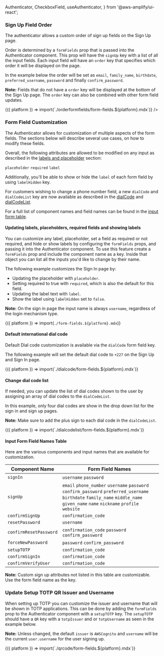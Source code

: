   Authenticator,
  CheckboxField,
  useAuthenticator,
} from '@aws-amplify/ui-react';


### Sign Up Field Order

The authenticator allows a custom order of sign up fields on the Sign Up page.

Order is determined by a `formFields` prop that is passed into the Authenticator component.
This prop will have the `signUp` key with a list of all the input fields. Each input field will
have an `order` key that specifies which order it will be displayed on the page.

In the example below the order will be set as `email`, `family_name`, `birthdate`, `preferred_username`, `password` and finally `confirm_password`.

**Note:** Fields that do not have a `order` key will be displayed at the bottom of the Sign Up page. The `order` key can also be combined with other form field updates.

<Fragment>
  {({ platform }) => import(`./orderformfields/form-fields.${platform}.mdx`)}
</Fragment>

<Example>
  <Authenticator
    initialState={'signUp'}
    loginMechanisms={['email']}
    signUpAttributes={['birthdate', 'family_name', 'preferred_username']}
    formFields={{
      signUp: {
        email: {
          order: 1
        },
        family_name: {
          order: 2
        },
        preferred_username: {
          order: 4
        },
        birthdate: {
          order: 3
        },
        password: {
          order: 5
        },
        confirm_password: {
          order: 6
        }
      },
    }}

/>

</Example>

### Form Field Customization

The Authenticator allows for customization of multiple aspects of the form fields.
The sections below will describe several use cases, on how to modify these fields.

Overall, the following attributes are allowed to be modified on any input as described in the
[labels and placeholder](#updating-labels-placeholders-required-fields-and-showing-labels) section:

`placeholder`
`required`
`label`

Additionally, you'll be able to show or hide the `label` of each form field by using `labelHidden` key.

For customers wishing to change a phone number field, a new `dialCode` and `dialCodeList` key are now available as described in the
[dialCode](#default-international-dial-code) and [dialCodeList](#change-dial-code-list).

For a full list of component names and field names can be found in the [input form table](#input-form-field-names-table).

#### Updating labels, placeholders, required fields and showing labels

You can customize any label, placeholder, set a field as required or not required, and hide or show labels by configuring the `formFields` props, and passing it into the Authenticator component.
To use this feature create a `formFields` prop and include the component name as a key.
Inside that object you can list all the inputs you'd like to change by their name.

The following example customizes the Sign In page by:

- Updating the placeholder with `placeholder`.
- Setting required to true with `required`, which is also the default for this field.
- Updating the label text with `label`.
- Show the label using `labelHidden` set to `false`.

**Note:** On the sign in page the input name is always `username`, regardless of the login mechanism type.

<Fragment>{({ platform }) => import(`./form-fields.${platform}.mdx`)}</Fragment>

<Example>
  <Authenticator
    loginMechanisms={['email']}
    formFields={{
      signIn: {
        username: {
          labelHidden: false,
          placeholder: 'Enter Your Email Here',
          required: true,
          label: 'Email:'
        },
      }
    }}
/>

</Example>

#### Default international dial code

Default Dial code customization is available via the `dialCode` form field key.

The following example will set the default dial code to `+227` on the Sign Up and Sign In page.

<Fragment>
  {({ platform }) => import(`./dialcode/form-fields.${platform}.mdx`)}
</Fragment>

<Example>
  <Authenticator
    loginMechanisms={['phone_number']}
    formFields={{
      signIn: {
        username: {
          dialCode: '+227'
        },
      },
      signUp: {
        phone_number: {
          dialCode: '+227'
        }
      }
    }}
/>

</Example>

#### Change dial code list

If needed, you can update the list of dial codes shown to the user by assigning an array of dial codes to the `dialCodeList`.

In this example, only four dial codes are show in the drop down list for the sign in and sign up pages.

**Note:** Make sure to add the plus sign to each dial code in the `dialCodeList`.

<Fragment>
  {({ platform }) => import(`./dialcodelist/form-fields.${platform}.mdx`)}
</Fragment>

<Example>
  <Authenticator
    loginMechanisms={['phone_number']}
    formFields={{
      signIn: {
        username: {
          dialCodeList: ['+1', '+123', '+227', '+229'] 
        },
      },
      signUp: {
        phone_number: {
          dialCodeList: ['+1', '+123', '+227', '+229'] 
        }
      }
    }}
/>

</Example>

#### Input Form Field Names Table

Here are the various components and input names that are available for customization.

| Component Name         | Form Field Names                                                                                                                                                                |
| ---------------------- | ------------------------------------------------------------------------------------------------------------------------------------------------------------------------------- |
| `signIn`               | `username` `password`                                                                                                                                                           |
| `signUp`               | `email` `phone_number` `username` `password` `confirm_password` `preferred_username` `birthdate` `family_name` `middle_name` `given_name` `name` `nickname` `profile` `website` |
| `confirmSignUp`        | `confirmation_code`                                                                                                                                                             |
| `resetPassword`        | `username`                                                                                                                                                                      |
| `confirmResetPassword` | `confirmation_code` `password` `confirm_password`                                                                                                                               |
| `forceNewPassword`     | `password` `confirm_password`                                                                                                                                                   |
| `setupTOTP`            | `confirmation_code`                                                                                                                                                             |
| `confirmSignIn`        | `confirmation_code`                                                                                                                                                             |
| `confirmVerifyUser`    | `confirmation_code`                                                                                                                                                             |

**Note:** Custom sign up attributes not listed in this table are customizable. Use the form field name as the key.

### Update Setup TOTP QR Issuer and Username

When setting up TOTP you can customize the issuer and username that will be shown in TOTP applications.
This can be done by adding the `formFields` prop to the Authenticator component with a `setupTOTP` key.
The `setupTOTP` should have a `QR` key with a `totpIssuer` and or `totpUsername` as seen in the example below.

**Note:** Unless changed, the default `issuer` is `AWSCognito` and `username` will be the current `user.username` for the user signing up.

<Fragment>
  {({ platform }) => import(`./qrcode/form-fields.${platform}.mdx`)}
</Fragment>
